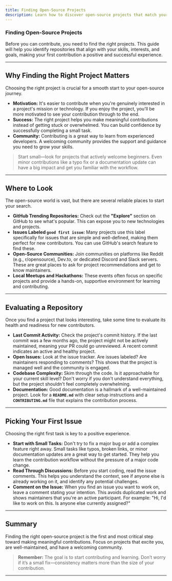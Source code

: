 ```yaml
---
title: Finding Open-Source Projects
description: Learn how to discover open-source projects that match your skills and interests, evaluate repositories, and choose beginner-friendly issues to contribute to.
---
```


### Finding Open-Source Projects

Before you can contribute, you need to find the right projects. This guide will help you identify repositories that align with your skills, interests, and goals, making your first contribution a positive and successful experience.

-----

## Why Finding the Right Project Matters

Choosing the right project is crucial for a smooth start to your open-source journey.

  * **Motivation:** It's easier to contribute when you're genuinely interested in a project's mission or technology. If you enjoy the project, you'll be more motivated to see your contribution through to the end.
  * **Success:** The right project helps you make meaningful contributions instead of getting stuck or overwhelmed. You can build confidence by successfully completing a small task.
  * **Community:** Contributing is a great way to learn from experienced developers. A welcoming community provides the support and guidance you need to grow your skills.

> Start small—look for projects that actively welcome beginners. Even minor contributions like a typo fix or a documentation update can have a big impact and get you familiar with the workflow.

-----

## Where to Look

The open-source world is vast, but there are several reliable places to start your search.

  * **GitHub Trending Repositories:** Check out the **"Explore"** section on GitHub to see what's popular. This can expose you to new technologies and projects.
  * **Issues Labeled `good first issue`:** Many projects use this label specifically for issues that are simple and well-defined, making them perfect for new contributors. You can use GitHub's search feature to find these.
  * **Open-Source Communities:** Join communities on platforms like Reddit (e.g., r/opensource), Dev.to, or dedicated Discord and Slack servers. These are great places to ask for project recommendations and get to know maintainers.
  * **Local Meetups and Hackathons:** These events often focus on specific projects and provide a hands-on, supportive environment for learning and contributing.

-----

## Evaluating a Repository

Once you find a project that looks interesting, take some time to evaluate its health and readiness for new contributors.

  * **Last Commit Activity:** Check the project's commit history. If the last commit was a few months ago, the project might not be actively maintained, meaning your PR could go unreviewed. A recent commit indicates an active and healthy project.
  * **Open Issues:** Look at the issue tracker. Are issues labeled? Are maintainers responding to comments? This shows that the project is managed well and the community is engaged.
  * **Codebase Complexity:** Skim through the code. Is it approachable for your current skill level? Don't worry if you don't understand everything, but the project shouldn't feel completely overwhelming.
  * **Documentation:** Good documentation is a hallmark of a well-maintained project. Look for a **`README.md`** with clear setup instructions and a **`CONTRIBUTING.md`** file that explains the contribution process.

-----

## Picking Your First Issue

Choosing the right first task is key to a positive experience.

  * **Start with Small Tasks:** Don't try to fix a major bug or add a complex feature right away. Small tasks like typos, broken links, or minor documentation updates are a great way to get started. They help you learn the contribution workflow without the pressure of a major code change.
  * **Read Through Discussions:** Before you start coding, read the issue comments. This helps you understand the context, see if anyone else is already working on it, and identify any potential challenges.
  * **Comment on the Issue:** When you find an issue you want to work on, leave a comment stating your intention. This avoids duplicated work and shows maintainers that you're an active participant. For example: "Hi, I'd like to work on this. Is anyone else currently assigned?"

-----

## Summary

Finding the right open-source project is the first and most critical step toward making meaningful contributions. Focus on projects that excite you, are well-maintained, and have a welcoming community.

> **Remember:** The goal is to start contributing and learning. Don’t worry if it’s a small fix—consistency matters more than the size of your contribution.

-----

<ContributorTracker docPath="real-contributions/2-finding-projects.mdx" />
